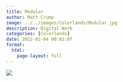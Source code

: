 ```yaml
---
title: Modular
author: Matt Crump
image: ../../images/Colorlands/Modular.jpg
description: Digital Work
categories: [Colorlands]
date: 2022-02-04 00:02:07
format:
  html:
    page-layout: full
---
```


![](../../images/Colorlands/Modular.jpg)

